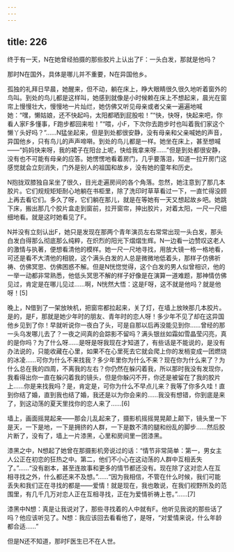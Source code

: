 ```yaml
---
---
---
```

title: 226
---



终于有一天，N在她曾经拍摄的那些胶片上认出了F：一头白发，那就是他吗？

那时N在国外，具体是哪儿并不重要，N在异国他乡。

孤独的礼拜日早晨，她醒来，但不动，躺在床上，睁大眼睛很久很久地听着窗外的鸟叫。到处的鸟儿都是这样叫，她感到就像是小时候赖在床上不想起来，晨光在窗帘上慢慢壮大，慢慢地一片灿烂，她仿佛又听见母亲或者父亲一遍遍地喊她：“嘿，懒姑娘，还不快起吗，太阳都晒到屁股啦！”“快，快呀，快起来吧，你看人家F多懂事，F跑步都回来啦！”“喂，小F，下次你去跑步时也叫着我们家这个懒丫头好吗？”……N猛坐起来，但是到处都很安静，没有母亲和父亲喊她的声音，异国他乡，只有鸟儿的声声啼啭。到处的鸟儿都是一样。她坐在床上，甚至想喊——“妈妈快来呀，我的裙子在阳台上呢，快给我拿来呀……”但是到处都很安静，没有也不可能有母亲的应答。她愣愣地看着房门，几乎要落泪，知道一拉开房门这感觉就会立刻消失，门外是别人的祖国和故乡，没有她的童年和历史。

N抱拢双膝独自呆坐了很久，目光走遍房间的各个角落。忽然，她注意到了那几本胶片。它们规规矩矩耐心地躺在书柜里，除了洗印时草草看过一下，一直忙得没顾上再去看它们。多久了呀，它们躺在那儿，就是在等她有一天又想起故乡吧。她跳下床，搬出那几个胶片盒走到窗前，拉开窗帘，抻出胶片，对着太阳，一尺一尺细细地看。就是这时她看见了F。

N并没有立刻认出F，她只是发现在那两个青年演员左右常常出现一头白发，那头白发白得那么彻底那么纯粹，在炽烈的阳光下熠熠生辉。N一边看一边赞叹这老人的激情与执著，便想看清他的模样。她一尺一尺地寻找，用放大镜一格一格地看，可还是看不大清他的相貌，这个满头白发的人总是微微地低着头，那样子仿佛祈祷、仿佛冥思、仿佛困惑不解。但是N恍惚觉得，这个白发的男人似曾相识，他的一举一动都非常熟悉，他低头冥思不解的样子好像是在演算一道难题，那神情仿佛见过，肯定是在哪儿见过……啊，N恍然大悟：这是F呀，这不就是他吗？就是他呀！[5]

晚上，N借到了一架放映机，把窗帘都拉起来，关了灯，在墙上放映那几本胶片。是的，是F，那就是她少年时的朋友、青年时的恋人呀！多少年不见了却在这异国他乡见到了你！早就听说你一夜白了头，可是自那以后再没能见到你……曾经的那一头乌发哪儿去了？一夜之间真的会踪影不留吗？满头银丝如霜如雪晶莹闪亮，真的是你吗？为了什么呀……是呀是呀我现在才知道了，有些话是不能说的，是没有办法说的，只能收藏在心里，如果不在心里死去它就会爬上你的发梢变成一团燃烧的冰凌……可你为什么不来找我？多少年里你为什么不来？现在你为什么来了？为什么总在我的四周，不离我的左右？你仍然在躲闪着我，所以那时我没有发现你，我看得出你一直在躲闪着我的镜头，但是你躲闪不开，你还是被留在了我的胶片上……你是来找我吗？是，肯定是，可你为什么不早点儿来？我等了你多久哇！直到你结了婚，直到我也结了婚，我还是以为你会来的……我没有想错，你到底是来了，到这动荡的夏天里找你的恋人来了……[6]

墙上，画面摇晃起来——那会儿乱起来了，摄影机摇摇晃晃颠上颠下，镜头里一下是天，一下是地，一下是拥挤的人群，一下是数不清的腿和纷乱的脚步……然后胶片断了，没有了，墙上一片漆黑，心里和房间里一团漆黑。

漆黑之中，N想起了她曾在那摄影机旁说过的话：“情节非常简单：第一，男女主人公正在初恋的狂热之中。第二，他们不小心在这动荡的人群中互相丢失了。”……“没有剧本，甚至连故事和更多的情节都还没有。现在除了这对恋人在互相寻找之外，什么都还来不及想。”……“因为我相信，不管在什么时候，我们可能丢失和我们正在寻找的都是——爱情！就是现在，我也敢说，在我们视野所及的范围里，有几千几万对恋人正在互相寻找，正在为爱情祈祷上苍。”……[7]

漆黑中N想：真是让我说对了，那些寻找着的人中就有F。他听见我说的那些话了吗？他应该听见了。N想：我应该回去看看他了，是呀，“对爱情来说，什么年龄都合适……”

但是N还不知道，那时F医生已不在人世。
